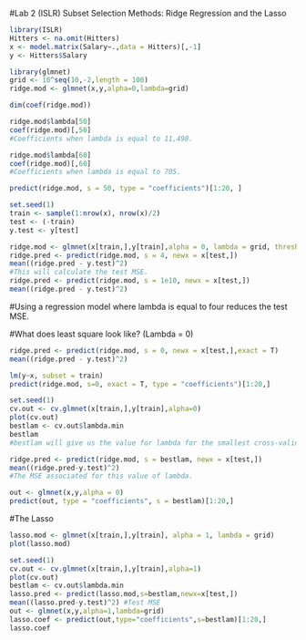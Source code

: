 #Lab 2 (ISLR) Subset Selection Methods: Ridge Regression and the Lasso

```r
library(ISLR)
Hitters <- na.omit(Hitters)
x <- model.matrix(Salary∼.,data = Hitters)[,-1]
y <- Hitters$Salary
```

```r
library(glmnet)
grid <- 10^seq(10,-2,length = 100)
ridge.mod <- glmnet(x,y,alpha=0,lambda=grid)
```

```r
dim(coef(ridge.mod))
```
```r
ridge.mod$lambda[50]
coef(ridge.mod)[,50]
#Coefficients when lambda is equal to 11,498.
```

```r
ridge.mod$lambda[60]
coef(ridge.mod)[,60]
#Coefficients when lambda is equal to 705.
```
```r
predict(ridge.mod, s = 50, type = "coefficients")[1:20, ]
```
```r
set.seed(1)
train <- sample(1:nrow(x), nrow(x)/2)
test <- (-train)
y.test <- y[test]
```

```r
ridge.mod <- glmnet(x[train,],y[train],alpha = 0, lambda = grid, thresh = 1e-12)
ridge.pred <- predict(ridge.mod, s = 4, newx = x[test,])
mean((ridge.pred - y.test)^2)
#This will calculate the test MSE.
ridge.pred <- predict(ridge.mod, s = 1e10, newx = x[test,])
mean((ridge.pred - y.test)^2)
```
#Using a regression model where lambda is equal to four reduces the test MSE.

#What does least square look like? (Lambda = 0)
```r
ridge.pred <- predict(ridge.mod, s = 0, newx = x[test,],exact = T)
mean((ridge.pred - y.test)^2)
```
```r
lm(y~x, subset = train)
predict(ridge.mod, s=0, exact = T, type = "coefficients")[1:20,]
```
```r
set.seed(1)
cv.out <- cv.glmnet(x[train,],y[train],alpha=0)
plot(cv.out)
bestlam <- cv.out$lambda.min
bestlam
#bestlam will give us the value for lambda for the smallest cross-validation error.
```
```r
ridge.pred <- predict(ridge.mod, s = bestlam, newx = x[test,])
mean((ridge.pred-y.test)^2)
#The MSE associated for this value of lambda.
```
```r
out <- glmnet(x,y,alpha = 0)
predict(out, type = "coefficients", s = bestlam)[1:20,]
```
#The Lasso
```r
lasso.mod <- glmnet(x[train,],y[train], alpha = 1, lambda = grid)
plot(lasso.mod)
```
```r
set.seed(1)
cv.out <- cv.glmnet(x[train,],y[train],alpha=1)
plot(cv.out)
bestlam <- cv.out$lambda.min
lasso.pred <- predict(lasso.mod,s=bestlam,newx=x[test,])
mean((lasso.pred-y.test)^2) #Test MSE
out <- glmnet(x,y,alpha=1,lambda=grid)
lasso.coef <- predict(out,type="coefficients",s=bestlam)[1:20,]
lasso.coef
```


